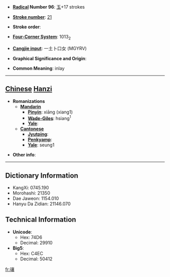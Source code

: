 * '''[[Wiktionary:Chinese radical index| Radical]] Number 96''': [[Wiktionary:Chinese radical index 玉|玉]]+17 strokes

* '''[[Wiktionary:Chinese total strokes index|Stroke number]]''': [[Wiktionary:Chinese total strokes index 21|21]]

* '''Stroke order''': 

* '''[[Wiktionary:Chinese four corner index|Four-Corner System]]''': 1013<sub>2</sub>

* '''[[Wiktionary:Chinese Cangjie index|Cangjie input]]''': 一土卜口女 (MGYRV)

* '''Graphical Significance and Origin''': 

* '''Common Meaning''': inlay

----

== [[Chinese]] [[Hanzi]] ==

* '''Romanizations'''
** '''[[Mandarin]]'''
*** '''[[Pinyin]]''': xiāng (xiang1)
*** '''[[Wade-Giles]]''': hsiang<sup>1</sup>
*** '''[[Yale]]''': 
** '''[[Cantonese]]'''
*** '''[[Jyutping]]''':
*** '''[[Penkyamp]]''': 
*** '''[[Yale]]''': seung1

* '''Other info''': 

----

== Dictionary Information ==

* KangXi: 0745.190
* Morohashi: 21350
* Dae Jaweon: 1154.010
* Hanyu Da Zidian: 21146.070

== Technical Information ==

* '''Unicode''':
** Hex: 74D6
** Decimal: 29910
* '''Big5''':
** Hex: C4EC
** Decimal: 50412

[[fr:瓖]]